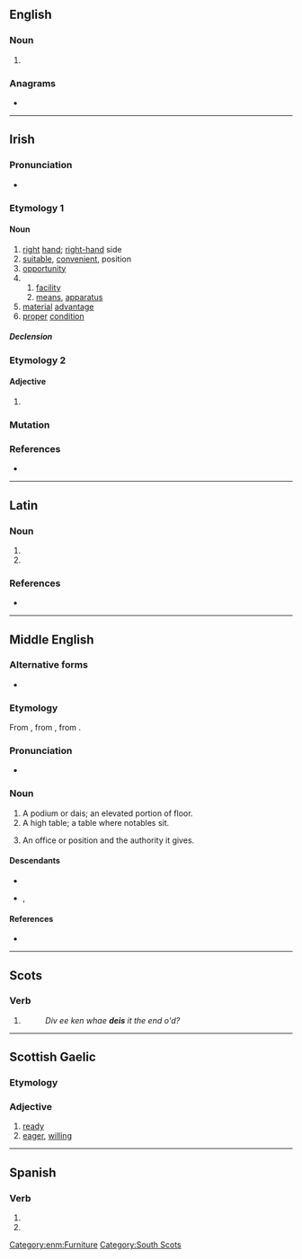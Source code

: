 ==English==

===Noun===
{{en-noun|es}}

# {{obsolete form of|dais|lang=en}}

{{Webster 1913}}

===Anagrams===
* {{anagrams|en|-side|Desi|Dies|Eids|IDEs|IEDs|Ides|SEID|Side|desi|dies|eids|ides|side|sied}}

----

==Irish==

===Pronunciation===
* {{IPA|/ˈdʲɛʃ/|lang=ga}}

===Etymology 1===
{{rfe|lang=ga}}

====Noun====
{{ga-noun|f|deise|deiseanna}}

# [[right]] [[hand]]; [[right-hand]] side
# [[suitable]], [[convenient]], position
# [[opportunity]]
#
## [[facility]]
## [[means]], [[apparatus]]
# [[material]] [[advantage]]
# [[proper]] [[condition]]

=====Declension=====
{{ga-decl-f2|d|eis|eise|pl=eiseanna}}

===Etymology 2===

====Adjective====
{{head|ga|adjective form}}

# {{inflection of|deas||voc|and|gen|m|s|;|{{lb|ga|archaic}}|dat|f|s|gloss=right (opposite of left)|lang=ga}}

===Mutation===
{{ga-mut-cons|d|eis}}

===References===
* {{R:ga:Ó Dónaill}}

----

==Latin==

===Noun===
{{la-noun-form|deīs}}

# {{inflection of|deus||dat|p|lang=la}}
# {{inflection of|deus||abl|p|lang=la}}

===References===
* {{R:du Cange}}

----

==Middle English==

===Alternative forms===
* {{alter|enm|deys|deyse|dayes|des|dees}}

===Etymology===
From {{bor|enm|xno|deis}}, from {{der|enm|la|discus}}, from {{der|enm|grc|δίσκος}}.

===Pronunciation===
* {{IPA|lang=enm|/dɛi̯s/|/dɛːs/|/dɛs/|/ˈdɛi̯əs/}}

===Noun===
{{head|enm|noun}}

# A podium or dais; an elevated portion of floor.
# A high table; a table where notables sit.
# {{lb|enm|figuratively}} An office or position and the authority it gives.

====Descendants====
* {{desc|en|dais}}
* {{desc|sco|deas}}, {{l|sco|deece}}

====References====
* {{R:MED Online|entry=deis (n.)  |id=MED10912 |accessdate=2018-07-19}}

[[Category:enm:Furniture]]

----

==Scots==

===Verb===
{{head|sco|verb form}}

# {{sco-third-person singular of|dei}}
#: ''Div ee ken whae '''deis''' it the end o'd?''

----

==Scottish Gaelic==

===Etymology===
{{rfe|lang=gd}}

===Adjective===
{{gd-adj}}

# [[ready]]
# [[eager]], [[willing]]

----

==Spanish==

===Verb===
{{head|es|verb form}}

# {{es-verb form of|mood=subj|tense=pres|num=p|pers=2|formal=n|ending=ar|dar}}
# {{es-verb form of|mood=imp|num=p|pers=2|formal=n|sense=-|ending=ar|dar}}

[[Category:South Scots]]